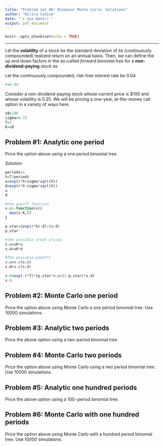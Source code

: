 ```yaml
---
title: "Problem set #8: Binomial Monte Carlo: Solutions"
author: "Milica Cudina"
date: "`r Sys.Date()`"
output: pdf_document
---
```


```r
knitr::opts_chunk$set(echo = TRUE)
```

---

Let the **volatility** of a stock be the standard deviation of its (continuously compounded) realized return on an annual basis. Then, we can define the up and down factors in the so-called *forward binomial tree* for a **non-dividend-paying** stock as
\begin{equation}
\begin{split}
u & = e^{rh + \sigma\sqrt{h}}\\
d & = e^{rh - \sigma\sqrt{h}}\\
\end{split}
\end{equation}

Let the continuously compounded, risk-free interest rate be $0.04$. 
```r
r=0.04
```

Consider a non-dividend-paying stock whose current price is \$100 and whose volatility is $0.25$. We will be pricing a one-year, at-the-money call option in a variety of ways here. 
```r
s0=100
sigma=0.25
T=1
K=s0
```


## Problem #1: Analytic one period
Price the option above using a one period binomial tree. 

*Solution:*
```r
periods=1
h=T/periods
u=exp(r*h+sigma*sqrt(h))
d=exp(r*h-sigma*sqrt(h))
u
d

#the payoff function
v.c<-function(x){
  max(x-K,0)
}

p.star=(exp(r*h)-d)/(u-d)
p.star

#the possible stock prices
s.u=s0*u
s.d=s0*d

#the possible payoffs
v.u=v.c(s.u)
v.d=v.c(s.d)
  
v.0=exp(-r*T)*(p.star*v.u+(1-p.star)*v.d)
v.0
```

## Problem #2: Monte Carlo one period
Price the option above using Monte Carlo a one period binomial tree. Use $10000$ simulations. 


## Problem #3: Analytic two periods
Price the above option using a two-period binomial tree. 


## Problem #4: Monte Carlo two periods
Price the option above using Monte Carlo using a two period binomial tree. Use $10000$ simulations. 


## Problem #5: Analytic one hundred periods
Price the above option using a $100-$period binomial tree. 


## Problem #6: Monte Carlo with one hundred periods
Price the option above using Monte Carlo with a hundred period binomial tree. Use $10000$ simulations. 

